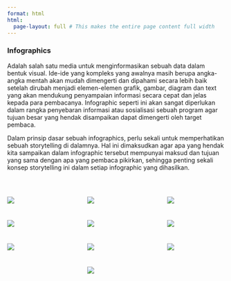 ```yaml
---
format: html
html:
  page-layout: full # This makes the entire page content full width
---
```


### Infographics

Adalah salah satu media untuk menginformasikan sebuah data dalam bentuk visual. Ide-ide yang kompleks yang awalnya masih berupa angka-angka mentah akan mudah dimengerti dan dipahami secara lebih baik setelah dirubah menjadi elemen-elemen grafik, gambar, diagram dan text yang akan mendukung penyampaian informasi secara cepat dan jelas kepada para pembacanya. Infographic seperti ini akan sangat diperlukan dalam rangka penyebaran informasi atau sosialisasi sebuah program agar tujuan besar yang hendak disampaikan dapat dimengerti oleh target pembaca.

Dalam prinsip dasar sebuah infographics, perlu sekali untuk memperhatikan sebuah storytelling di dalamnya. Hal ini dimaksudkan agar apa yang hendak kita sampaikan dalam infographic tersebut mempunyai maksud dan tujuan yang sama dengan apa yang pembaca pikirkan, sehingga penting sekali konsep storytelling ini dalam setiap infographic yang dihasilkan.

<br>

:::::::::::: columns
:::: {.column width="32%"}
![](images/petalpg.png){.border .responsive-image}

::: {style="height: 10px;"}
:::

![](images/ridgesplot.png){.border .responsive-image}

::: {style="height: 10px;"}
:::

![](images/thrspendingdiffrentgeneration.png){.border .responsive-image}

::::

::: {.column width="2%"}
:::

::::: {.column width="32%"}
![](images/regressionmodel.png){.border .responsive-image}

::: {style="height: 10px;"}
:::

![](images/prod_petro.png){.border .responsive-image}

::: {style="height: 10px;"}
:::

![](images/wages2.png){.border .responsive-image}

::: {style="height: 10px;"}
:::

![](images/trumptariff.png){.border .responsive-image}

:::::

::: {.column width="2%"}
:::

:::: {.column width="32%"}
![](images/travelingtime.png){.border .responsive-image}

::: {style="height: 10px;"}
:::

![](images/gdpanalysis.png){.border .responsive-image}

::: {style="height: 10px;"}
:::

![](images/developedcountry.png){.border .responsive-image}

::::
::::::::::::
